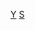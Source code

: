 {{asbox
| image     = Yuen Dynasty 1294 - Goryeo as vassal.png
| pix       = 25
| subject   = 
| qualifier = 关于[[元朝行政区划]]
| category  = 元朝行政区划小作品
| tempsort  =  
| name      = Template:元朝行政区划小作品
}}<noinclude>
[[Category:中国各朝代行政区划小作品模板|Y]]
[[Category:元朝小作品模板|S]]
</noinclude>